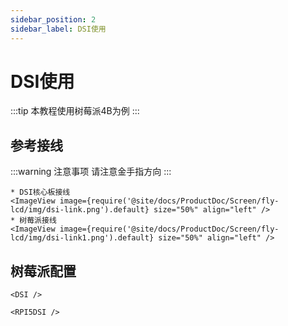 ```yaml
---
sidebar_position: 2
sidebar_label: DSI使用
---
```



# DSI使用

:::tip
本教程使用树莓派4B为例
:::

## 参考接线

:::warning 注意事项
请注意金手指方向
:::


    * DSI核心板接线
    <ImageView image={require('@site/docs/ProductDoc/Screen/fly-lcd/img/dsi-link.png').default} size="50%" align="left" />
    * 树莓派接线
    <ImageView image={require('@site/docs/ProductDoc/Screen/fly-lcd/img/dsi-link1.png').default} size="50%" align="left" />

## 树莓派配置
    
    <DSI />

    <RPI5DSI />